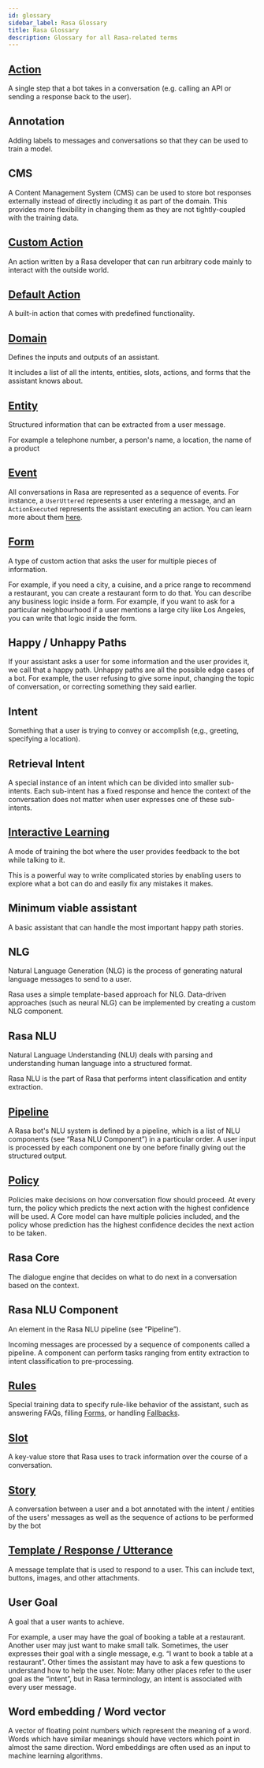 ```yaml
---
id: glossary
sidebar_label: Rasa Glossary
title: Rasa Glossary
description: Glossary for all Rasa-related terms
---
```


## [Action](./actions.mdx)

  A single step that a bot takes in a conversation (e.g. calling an API or sending a response back to the user).

## Annotation

  Adding labels to messages and conversations so that they can be used to train a model.

## CMS

  A Content Management System (CMS) can be used to store bot responses externally instead of directly including it as part of the domain.  This provides more flexibility in changing them as they are not tightly-coupled with the training data.

## [Custom Action](./actions.mdx#custom-actions)

  An action written by a Rasa developer that can run arbitrary code mainly to interact with the outside world.

## [Default Action](./actions.mdx#default-actions)

  A built-in action that comes with predefined functionality.

## [Domain](./domain.mdx)

  Defines the inputs and outputs of an assistant.

  It includes a list of all the intents, entities, slots, actions, and forms that the assistant knows about.

## [Entity](./domain.mdx#entities)

  Structured information that can be extracted from a user message.

  For example a telephone number, a person's name, a location, the name of a product

## [Event](https://rasa.com/docs/action-server/events)

  All conversations in Rasa are represented as a sequence of events. For instance, a `UserUttered` represents a user entering a message, and an `ActionExecuted` represents the assistant executing an action. You can learn more about them [here](https://rasa.com/docs/action-server/events).

## [Form](./forms.mdx)

  A type of custom action that asks the user for multiple pieces of information.

  For example, if you need a city, a cuisine, and a price range to recommend a restaurant, you can create  a restaurant form to do that. You can describe any business logic inside a form. For example, if you want to ask for a particular neighbourhood if a user mentions a large city like Los Angeles, you can write that logic inside the form.

## Happy / Unhappy Paths

  If your assistant asks a user for some information and the user provides it, we call that a happy path. Unhappy paths are all the possible edge cases of a bot. For example, the user refusing to give some input, changing the topic of conversation, or correcting something they said earlier.

## Intent

  Something that a user is trying to convey or accomplish (e,g., greeting, specifying a location).

## Retrieval Intent

  A special instance of an intent which can be divided into smaller sub-intents. Each sub-intent has a fixed response and hence the context of the conversation does not matter when user expresses one of these sub-intents.

## [Interactive Learning](./writing-stories.mdx#using-interactive-learning)

  A mode of training the bot where the user provides feedback to the bot while talking to it.

  This is a powerful way to write complicated stories by enabling users to explore what a bot can do and easily fix any mistakes it makes.

## Minimum viable assistant

  A basic assistant that can handle the most important happy path stories.

## NLG

  Natural Language Generation (NLG) is the process of generating natural language messages to send to a user.

  Rasa uses a simple template-based approach for NLG. Data-driven approaches (such as neural NLG) can be implemented by creating a custom NLG component.

## Rasa NLU

  Natural Language Understanding (NLU) deals with parsing and understanding human language into a structured format.

  Rasa NLU is the part of Rasa that performs intent classification and entity extraction.

## [Pipeline](./tuning-your-model.mdx)

  A Rasa bot's NLU system is defined by a pipeline, which is a list of NLU components (see “Rasa NLU Component”) in a particular order. A user input is processed by each component one by one before finally giving out the structured output.

## [Policy](./policies.mdx)

  Policies make decisions on how conversation flow should proceed. At every turn, the policy which predicts the next action with the highest confidence will be used.  A Core model can have multiple policies included, and the policy whose prediction has the highest confidence decides the next action to be taken.

## Rasa Core

  The dialogue engine that decides on what to do next in a conversation based on the context.

## Rasa NLU Component

  An element in the Rasa NLU pipeline (see “Pipeline”).

  Incoming messages are processed by a sequence of components called a pipeline. A component can perform tasks ranging from entity extraction to intent classification to pre-processing.

## [Rules](./rules.mdx)

  Special training data to specify rule-like behavior of the assistant, such as
  answering FAQs, filling [Forms](./forms.mdx), or handling
  [Fallbacks](./fallback-handoff.mdx#fallbackactions).

## [Slot](./domain.mdx#slots)

  A key-value store that Rasa uses to track information over the course of a conversation.

## [Story](./stories.mdx)

  A conversation between a user and a bot annotated with the intent / entities of the users' messages as well as the sequence of actions to be performed by the bot

## [Template / Response / Utterance](./responses.mdx)

  A message template that is used to respond to a user. This can include text, buttons, images, and other attachments.

## User Goal

  A goal that a user wants to achieve.

  For example, a user may have the goal of booking a table at a restaurant. Another user may just want to make small talk.  Sometimes, the user expresses their goal with a single message, e.g. “I want to book a table at a restaurant”. Other times the assistant may have to ask a few questions to understand how to help the user.  Note: Many other places refer to the user goal as the “intent”, but in Rasa terminology, an intent is associated with every user message.

## Word embedding / Word vector

  A vector of floating point numbers which represent the meaning of a word. Words which have similar meanings should have vectors which point in almost the same direction.  Word embeddings are often used as an input to machine learning algorithms.
